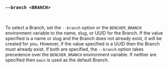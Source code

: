 ### `--branch <BRANCH>`

<br />

To select a Branch, set the `--branch` option or the `BENCHER_BRANCH` environment variable
to the name, slug, or UUID for the Branch.
If the value specified is a name or slug and the Branch does not already exist, it will be created for you.
However, if the value specified is a UUID then the Branch must already exist.
If both are specified, the `--branch` option takes precedence over the `BENCHER_BRANCH` environment variable.
If neither are specified then `main` is used as the default Branch.
